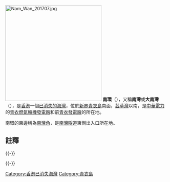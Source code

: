 {{Unreferenced |time=2011-04-28T17:06:42+00:00 }}
[[File:Nam_Wan_201707.jpg|300px]]
'''南環'''（{{lang-en|'''Nam Wan'''}}），又稱'''南灣'''{{Notetag|一說「南灣」才是此地正確的名稱，並對應東邊的[[南灣角|南灣角]]，而「南環」則是因「灣」與「環」二字發音相近導致坊間誤傳而產生。然而香港政府目前訂定此地官方名稱爲「南環」，而且在「南環」的北面、[[茜草灣_(青衣)|茜草灣]]南面的青衣島西岸另有一海灣被官方定名爲「南灣」，且貫穿該地的隧道被命名爲「[[南灣隧道|南灣隧道]]」。}}或'''大南灣'''（{{lang-en|'''Tai Nam Wan'''}}）{{Notetag|此名是建基於認定南環的正名爲「南灣」的事實，而爲了與北面位處青衣島西岸的南灣進行區分，此面積更大的海灣則被命名爲「大南灣」。}}，是[[香港|香港]]一個[[香港已消失海灣|已消失的海灣]]，位於[[新界|新界]][[青衣島|青衣島]]南面，[[茜草灣_(青衣)|茜草灣]]以南，是[[中華電力|中華電力]]的[[青衣燃氣輪機發電廠|青衣燃氣輪機發電廠]]和前[[青衣發電廠|青衣發電廠]]的所在地。

南環的東邊稱為[[南灣角|南灣角]]，是[[南灣隧道|南灣隧道]]東側出入口所在地。

==註釋==
{{ReflistH}}
{{NoteFoot}}
{{ReflistF}}

{{-}}
{{HK-geo-stub}} 

{{-}}
{{葵青區}}

[[Category:香港已消失海灣|Category:香港已消失海灣]] 
[[Category:青衣島|Category:青衣島]]